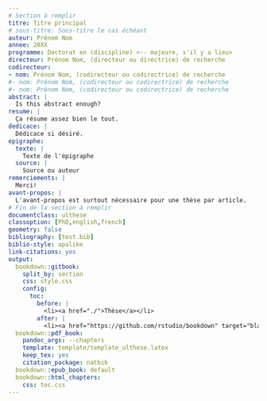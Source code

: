 ```yaml
---
# Section à remplir
titre: Titre principal
# sous-titre: Sous-titre le cas échéant
auteur: Prénom Nom
annee: 20XX
programme: Doctorat en (discipline) <-- majeure, s'il y a lieu>
directeur: Prénom Nom, (directeur ou directrice) de recherche
codirecteur:
- nom: Prénom Nom, (codirecteur ou codirectrice) de recherche
#- nom: Prénom Nom, (codirecteur ou codirectrice) de recherche
#- nom: Prénom Nom, (codirecteur ou codirectrice) de recherche
abstract: |
  Is this abstract enough?
resume: |
  Ça résume assez bien le tout.
dedicace: |
  Dédicace si désiré.
epigraphe:
  texte: |
    Texte de l'épigraphe
  source: |
    Source ou auteur
remerciements: |
  Merci!
avant-propos: |
  L'avant-propos est surtout nécessaire pour une thèse par article.
# Fin de la section à remplir
documentclass: ulthese
classoption: [PhD,english,french]
geometry: false
bibliography: [test.bib]
biblio-style: apalike
link-citations: yes
output:
  bookdown::gitbook:
    split_by: section
    css: style.css
    config:
      toc:
        before: |
          <li><a href="./">Thèse</a></li>
        after: |
          <li><a href="https://github.com/rstudio/bookdown" target="blank">Publié avec bookdown</a></li>
  bookdown::pdf_book:
    pandoc_args: --chapters
    template: template/template_ulthese.latex
    keep_tex: yes
    citation_package: natbib
  bookdown::epub_book: default
  bookdown::html_chapters:
    css: toc.css
---
```

